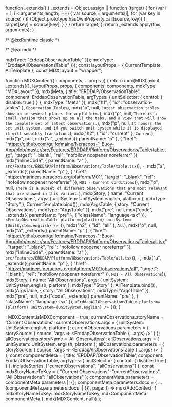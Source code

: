 function _extends() { _extends = Object.assign || function (target) { for (var i = 1; i < arguments.length; i++) { var source = arguments[i]; for (var key in source) { if (Object.prototype.hasOwnProperty.call(source, key)) { target[key] = source[key]; } } } return target; }; return _extends.apply(this, arguments); }

/* @jsxRuntime classic */

/* @jsx mdx */

  mdxType: "ErddapObservationTable"
}));
  mdxType: "ErddapAllObservationsTable"
}));
const layoutProps = {
  CurrentTemplate,
  AllTemplate
};
const MDXLayout = "wrapper";

function MDXContent({
  components,
  ...props
}) {
  return mdx(MDXLayout, _extends({}, layoutProps, props, {
    components: components,
    mdxType: "MDXLayout"
  }), mdx(Meta, {
    title: "ERDDAP/ObservationTable",
    component: ErddapObservationTable,
    argTypes: {
      unitSelector: {
        control: {
          disable: true
        }
      }
    },
    mdxType: "Meta"
  }), mdx("h1", {
    "id": "observation-tables"
  }, `Observation Tables`), mdx("p", null, `Latest observation tables show up in several places for a platform.`), mdx("p", null, `There is a small version that shows up on all the tabs,
and a view that will show the complete set of latest observations.`), mdx("p", null, `It honors the set unit system, and if you switch
unit system while it is displayed it will smoothly transition.`), mdx("h2", {
    "id": "current"
  }, `Current`), mdx("p", null, mdx("a", _extends({
    parentName: "p"
  }, {
    "href": "https://github.com/gulfofmaine/Neracoos-1-Buoy-App/blob/master/src/Features/ERDDAP/Platform/Observations/Table/table.tsx",
    "target": "_blank",
    "rel": "nofollow noopener noreferrer"
  }), mdx("inlineCode", {
    parentName: "a"
  }, `src/Features/ERDDAP/Platform/Observations/Table/table.tsx`)), ` - `, mdx("a", _extends({
    parentName: "p"
  }, {
    "href": "https://mariners.neracoos.org/platform/M01",
    "target": "_blank",
    "rel": "nofollow noopener noreferrer"
  }), `M01 - Current Conditions`)), mdx("p", null, `There is a subset of different observations that are most relevant that are showed in this variant.`), mdx(Story, {
    name: "Current Observations",
    args: {
      unitSystem: UnitSystem.english,
      platform
    },
    mdxType: "Story"
  }, CurrentTemplate.bind()), mdx(ArgsTable, {
    story: "Current Observations",
    mdxType: "ArgsTable"
  }), mdx("pre", null, mdx("code", _extends({
    parentName: "pre"
  }, {
    "className": "language-tsx"
  }), `<ErddapObservationTable platform={platform} unitSystem={UnitSystem.english} />
`)), mdx("h2", {
    "id": "all"
  }, `All`), mdx("p", null, mdx("a", _extends({
    parentName: "p"
  }, {
    "href": "https://github.com/gulfofmaine/Neracoos-1-Buoy-App/blob/master/src/Features/ERDDAP/Platform/Observations/Table/all.tsx",
    "target": "_blank",
    "rel": "nofollow noopener noreferrer"
  }), mdx("inlineCode", {
    parentName: "a"
  }, `src/Features/ERDDAP/Platform/Observations/Table/all.tsx`)), ` - `, mdx("a", _extends({
    parentName: "p"
  }, {
    "href": "https://mariners.neracoos.org/platform/M01/observations/all",
    "target": "_blank",
    "rel": "nofollow noopener noreferrer"
  }), `M01 - All Observations`)), mdx(Story, {
    name: "All Observations",
    args: {
      unitSystem: UnitSystem.english,
      platform
    },
    mdxType: "Story"
  }, AllTemplate.bind()), mdx(ArgsTable, {
    story: "All Observations",
    mdxType: "ArgsTable"
  }), mdx("pre", null, mdx("code", _extends({
    parentName: "pre"
  }, {
    "className": "language-tsx"
  }), `<ErddapAllObservationsTable platform={platform} unitSystem={UnitSystem.english} />
`)));
}

;
MDXContent.isMDXComponent = true;
currentObservations.storyName = 'Current Observations';
currentObservations.args = {
  unitSystem: UnitSystem.english,
  platform
};
currentObservations.parameters = {
  storySource: {
    source: 'args => <ErddapObservationTable {...args} />'
  }
};
allObservations.storyName = 'All Observations';
allObservations.args = {
  unitSystem: UnitSystem.english,
  platform
};
allObservations.parameters = {
  storySource: {
    source: 'args => <ErddapAllObservationsTable {...args} />'
  }
};
const componentMeta = {
  title: 'ERDDAP/ObservationTable',
  component: ErddapObservationTable,
  argTypes: {
    unitSelector: {
      control: {
        disable: true
      }
    }
  },
  includeStories: ["currentObservations", "allObservations"]
};
const mdxStoryNameToKey = {
  "Current Observations": "currentObservations",
  "All Observations": "allObservations"
};
componentMeta.parameters = componentMeta.parameters || {};
componentMeta.parameters.docs = { ...(componentMeta.parameters.docs || {}),
  page: () => mdx(AddContext, {
    mdxStoryNameToKey: mdxStoryNameToKey,
    mdxComponentMeta: componentMeta
  }, mdx(MDXContent, null))
};